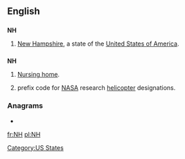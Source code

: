 {{also|nH}}
==English==

==={{abbreviation}}===
'''NH'''

# {{US}} [[New Hampshire]], a state of the [[United States of America]].

==={{initialism}}===
'''NH'''

# [[nursing home|Nursing home]].
# {{US|aviation}} prefix code for [[NASA]] research [[helicopter]] designations.

===Anagrams===
* {{alphagram|[[HN#English|HN]]}} 


[[Category:US States]]

[[fr:NH]]
[[pl:NH]]